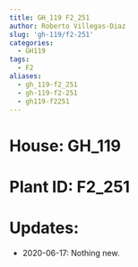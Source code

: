 ```yaml
---
title: GH_119 F2_251
author: Roberto Villegas-Diaz
slug: 'gh-119/f2-251'
categories:
  - GH119
tags:
  - F2
aliases:
  - gh_119-f2_251
  - gh-119-f2-251
  - gh119-f2251
---
```


# **House**: GH_119
# **Plant ID**: F2_251
# **Updates**: 
 - 2020-06-17: Nothing new.
